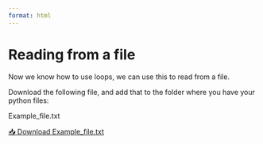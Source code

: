 ```yaml
---
format: html
---
```


# Reading from a file

Now we know how to use loops, we can use this to read from a file. 

Download the following file, and add that to the folder where you have your python files: 

Example_file.txt

```{=html}
<a href="/course_files/Example_file.txt" class="btn btn-primary" download>
  📥 Download Example_file.txt
</a>
```

